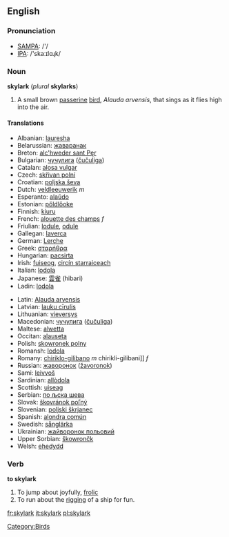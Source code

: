 {{wikipedia}}
==English==

=== Pronunciation ===
*[[w:SAMPA|SAMPA]]: /'/
*[[w:IPA|IPA]]: /'skaːɪlɑɻk/

=== Noun ===
'''skylark''' (''plural'' '''skylarks''')

# A small brown [[passerine]] [[bird]], ''Alauda arvensis'', that sings as it flies high into the air.

==== Translations ====
{{top}}
*Albanian: [[lauresha]]
*Belarussian: [[жаваранак]]
*Breton: [[alc'hweder sant Pęr]]
*Bulgarian: [[чучулига]] ([[čučuliga]])
*Catalan: [[alosa vulgar]]
*Czech: [[skřivan polní]]
*Croatian: [[poljska ševa]]
*Dutch:  [[veldleeuwerik]] ''m''
*Esperanto: [[alaŭdo]]
*Estonian: [[pőldlőoke]]
*Finnish: [[kiuru]] '' ''
*French: [[alouette des champs]] ''f''
*Friulian: [[lodule]], [[odule]]
*Gallegan: [[laverca]]
*German: [[Lerche]]
*Greek: [[σταρήθρα]] '' ''
*Hungarian: [[pacsirta]]
*Irish: [[fuiseog]], [[circín starraiceach]]
*Italian: [[lodola]] '' ''
*Japanese: [[雲雀]] (hibari)
*Ladin: [[lodola]]
{{mid}}
*Latin: [[Alauda arvensis]] '' ''
*Latvian: [[lauku cīrulis]]
*Lithuanian: [[vieversys]]
*Macedonian: [[чучулига]] ([[čučuliga]])
*Maltese: [[alwetta]]
*Occitan: [[alauseta]]
*Polish: [[skowronek polny]] '' ''
*Romansh: [[lodola]]
*Romany: [[chiriklo-gilibano]] ''m'' chirikli-gilibani]] ''f''
*Russian: [[жаворонок]] ([[žavoronok]]) '' ''
*Sami: [[leivvoš]]
*Sardinian: [[allòdola]]
*Scottish: [[uiseag]]
*Serbian: [[по љска шева]]
*Slovak: [[škovránok poľný]]
*Slovenian: [[poljski škrjanec]]
*Spanish: [[alondra común]] '' ''
*Swedish: [[sånglärka]]
*Ukrainian: [[жайворонок польовий]]
*Upper Sorbian: [[škowrončk]]
*Welsh: [[ehedydd]]
{{bottom}}

[[Category:Birds]]

===Verb===
'''to skylark'''
# To jump about joyfully, [[frolic]]
# To run about the [[rigging]] of a ship for fun.
[[fr:skylark]]
[[it:skylark]]
[[pl:skylark]]